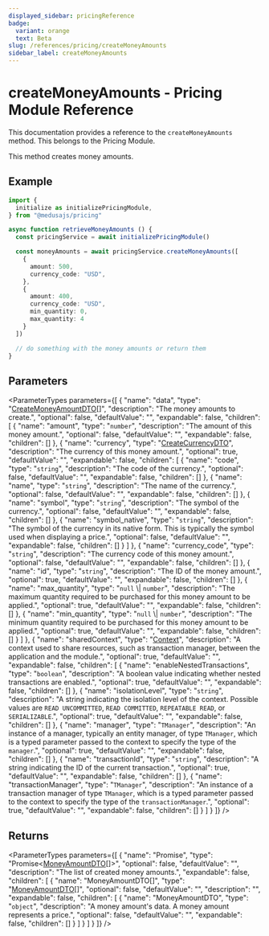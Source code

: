 ```yaml
---
displayed_sidebar: pricingReference
badge:
  variant: orange
  text: Beta
slug: /references/pricing/createMoneyAmounts
sidebar_label: createMoneyAmounts
---
```



# createMoneyAmounts - Pricing Module Reference

This documentation provides a reference to the `createMoneyAmounts` method. This belongs to the Pricing Module.

This method creates money amounts.

## Example

```ts
import {
  initialize as initializePricingModule,
} from "@medusajs/pricing"

async function retrieveMoneyAmounts () {
  const pricingService = await initializePricingModule()

  const moneyAmounts = await pricingService.createMoneyAmounts([
    {
      amount: 500,
      currency_code: "USD",
    },
    {
      amount: 400,
      currency_code: "USD",
      min_quantity: 0,
      max_quantity: 4
    }
  ])

  // do something with the money amounts or return them
}
```

## Parameters

<ParameterTypes parameters={[
  {
    "name": "data",
    "type": "[CreateMoneyAmountDTO](../../pricing/interfaces/pricing.CreateMoneyAmountDTO.mdx)[]",
    "description": "The money amounts to create.",
    "optional": false,
    "defaultValue": "",
    "expandable": false,
    "children": [
      {
        "name": "amount",
        "type": "`number`",
        "description": "The amount of this money amount.",
        "optional": false,
        "defaultValue": "",
        "expandable": false,
        "children": []
      },
      {
        "name": "currency",
        "type": "[CreateCurrencyDTO](../../pricing/interfaces/pricing.CreateCurrencyDTO.mdx)",
        "description": "The currency of this money amount.",
        "optional": true,
        "defaultValue": "",
        "expandable": false,
        "children": [
          {
            "name": "code",
            "type": "`string`",
            "description": "The code of the currency.",
            "optional": false,
            "defaultValue": "",
            "expandable": false,
            "children": []
          },
          {
            "name": "name",
            "type": "`string`",
            "description": "The name of the currency.",
            "optional": false,
            "defaultValue": "",
            "expandable": false,
            "children": []
          },
          {
            "name": "symbol",
            "type": "`string`",
            "description": "The symbol of the currency.",
            "optional": false,
            "defaultValue": "",
            "expandable": false,
            "children": []
          },
          {
            "name": "symbol_native",
            "type": "`string`",
            "description": "The symbol of the currency in its native form. This is typically the symbol used when displaying a price.",
            "optional": false,
            "defaultValue": "",
            "expandable": false,
            "children": []
          }
        ]
      },
      {
        "name": "currency_code",
        "type": "`string`",
        "description": "The currency code of this money amount.",
        "optional": false,
        "defaultValue": "",
        "expandable": false,
        "children": []
      },
      {
        "name": "id",
        "type": "`string`",
        "description": "The ID of the money amount.",
        "optional": true,
        "defaultValue": "",
        "expandable": false,
        "children": []
      },
      {
        "name": "max_quantity",
        "type": "`null` \\| `number`",
        "description": "The maximum quantity required to be purchased for this money amount to be applied.",
        "optional": true,
        "defaultValue": "",
        "expandable": false,
        "children": []
      },
      {
        "name": "min_quantity",
        "type": "`null` \\| `number`",
        "description": "The minimum quantity required to be purchased for this money amount to be applied.",
        "optional": true,
        "defaultValue": "",
        "expandable": false,
        "children": []
      }
    ]
  },
  {
    "name": "sharedContext",
    "type": "[Context](../../pricing/interfaces/pricing.Context.mdx)",
    "description": "A context used to share resources, such as transaction manager, between the application and the module.",
    "optional": true,
    "defaultValue": "",
    "expandable": false,
    "children": [
      {
        "name": "enableNestedTransactions",
        "type": "`boolean`",
        "description": "A boolean value indicating whether nested transactions are enabled.",
        "optional": true,
        "defaultValue": "",
        "expandable": false,
        "children": []
      },
      {
        "name": "isolationLevel",
        "type": "`string`",
        "description": "A string indicating the isolation level of the context. Possible values are `READ UNCOMMITTED`, `READ COMMITTED`, `REPEATABLE READ`, or `SERIALIZABLE`.",
        "optional": true,
        "defaultValue": "",
        "expandable": false,
        "children": []
      },
      {
        "name": "manager",
        "type": "`TManager`",
        "description": "An instance of a manager, typically an entity manager, of type `TManager`, which is a typed parameter passed to the context to specify the type of the `manager`.",
        "optional": true,
        "defaultValue": "",
        "expandable": false,
        "children": []
      },
      {
        "name": "transactionId",
        "type": "`string`",
        "description": "A string indicating the ID of the current transaction.",
        "optional": true,
        "defaultValue": "",
        "expandable": false,
        "children": []
      },
      {
        "name": "transactionManager",
        "type": "`TManager`",
        "description": "An instance of a transaction manager of type `TManager`, which is a typed parameter passed to the context to specify the type of the `transactionManager`.",
        "optional": true,
        "defaultValue": "",
        "expandable": false,
        "children": []
      }
    ]
  }
]} />

## Returns

<ParameterTypes parameters={[
  {
    "name": "Promise",
    "type": "Promise&#60;[MoneyAmountDTO](../../pricing/interfaces/pricing.MoneyAmountDTO.mdx)[]&#62;",
    "optional": false,
    "defaultValue": "",
    "description": "The list of created money amounts.",
    "expandable": false,
    "children": [
      {
        "name": "MoneyAmountDTO[]",
        "type": "[MoneyAmountDTO](../../pricing/interfaces/pricing.MoneyAmountDTO.mdx)[]",
        "optional": false,
        "defaultValue": "",
        "description": "",
        "expandable": false,
        "children": [
          {
            "name": "MoneyAmountDTO",
            "type": "`object`",
            "description": "A money amount's data. A money amount represents a price.",
            "optional": false,
            "defaultValue": "",
            "expandable": false,
            "children": []
          }
        ]
      }
    ]
  }
]} />
